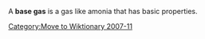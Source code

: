 [[Category:Move to Wiktionary 2007-11]]

A '''base gas''' is a gas like amonia that has basic properties.
{{chem-stub}}